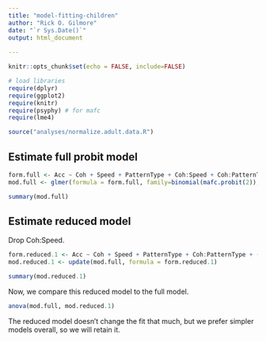 ```yaml
---
title: "model-fitting-children"
author: "Rick O. Gilmore"
date: "`r Sys.Date()`"
output: html_document
  
---
```


```r
knitr::opts_chunk$set(echo = FALSE, include=FALSE)

# load libraries
require(dplyr)
require(ggplot2)
require(knitr)
require(psyphy) # for mafc
require(lme4)

source("analyses/normalize.adult.data.R")
```

## Estimate full probit model

```r
form.full <- Acc ~ Coh + Speed + PatternType + Coh:Speed + Coh:PatternType + (1|SubID)
mod.full <- glmer(formula = form.full, family=binomial(mafc.probit(2)), data = df)
```

```r
summary(mod.full)
```

## Estimate reduced model

Drop Coh:Speed.

```r
form.reduced.1 <- Acc ~ Coh + Speed + PatternType + Coh:PatternType + (1|SubID)
mod.reduced.1 <- update(mod.full, formula = form.reduced.1)
```

```r
summary(mod.reduced.1)
```

Now, we compare this reduced model to the full model.

```r
anova(mod.full, mod.reduced.1)
```

The reduced model doesn't change the fit that much, but we prefer simpler models overall, so we will retain it.